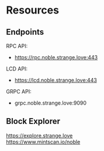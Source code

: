 # Resources

## Endpoints
RPC API: 
* https://rpc.noble.strange.love:443  

LCD API:
* https://lcd.noble.strange.love:443

GRPC API:
* grpc.noble.strange.love:9090

## Block Explorer  
https://explore.strange.love  
https://www.mintscan.io/noble  


